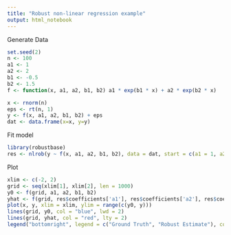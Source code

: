```yaml
---
title: "Robust non-linear regression example"
output: html_notebook
---
```


Generate Data
```r
set.seed(2)
n <- 100
a1 <- 1
a2 <- 2
b1 <- -0.5
b2 <- 1.5
f <- function(x, a1, a2, b1, b2) a1 * exp(b1 * x) + a2 * exp(b2 * x)

x <- rnorm(n)
eps <- rt(n, 1)
y <- f(x, a1, a2, b1, b2) + eps
dat <- data.frame(x=x, y=y)
```

Fit model
```r
library(robustbase)
res <- nlrob(y ~ f(x, a1, a2, b1, b2), data = dat, start = c(a1 = 1, a2 = 1, b1 = -1, b2 = 1))
```

Plot
```r
xlim <- c(-2, 2)
grid <- seq(xlim[1], xlim[2], len = 1000)
y0 <- f(grid, a1, a2, b1, b2)
yhat <- f(grid, res$coefficients['a1'], res$coefficients['a2'], res$coefficients['b1'], res$coefficients['b2'])
plot(x, y, xlim = xlim, ylim = range(c(y0, y)))
lines(grid, y0, col = "blue", lwd = 2)
lines(grid, yhat, col = "red", lty = 2)
legend("bottomright", legend = c("Ground Truth", "Robust Estimate"), col = c("blue", "red"), lty = c(1, 2), lwd = c(2, 1))
```

